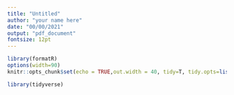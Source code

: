 ```yaml
---
title: "Untitled"
author: "your name here"
date: "00/00/2021"
output: "pdf_document"
fontsize: 12pt
---
```


```r
library(formatR)
options(width=90)
knitr::opts_chunk$set(echo = TRUE,out.width = 40, tidy=T, tidy.opts=list(width.cutoff=73))
```

```r
library(tidyverse)
```

